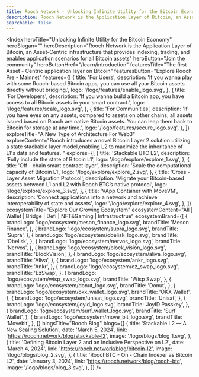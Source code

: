```yaml
---
title: Rooch Network - Unlocking Infinite Utility for the Bitcoin Economy
description: Rooch Network is the Application Layer of Bitcoin, an Asset-Centric infrastructure that provides indexing, trading, and enables application scenarios for all Bitcoin assets
searchable: false
---
```



<Index
  heroTitle="Unlocking Infinite Utility for the Bitcoin Economy"
  heroSlogan=""
  heroDescription="Rooch Network is the Application Layer of Bitcoin, an Asset-Centric infrastructure that provides indexing, trading, and enables application scenarios for all Bitcoin assets"
  heroButton="Join the community"
  heroButtonHref="/learn/introduction"
  featuresTitle="The first Asset -
Centric application layer on Bitcoin"
  featuresButton="Explore Rooch Pre - Mainnet"
  features={[
    {
      title: 'For Users',
      description:
        'If you wanna play with some Rooch-based Bitcoin apps, you can use all your Bitcoin assets directly without bridging.',
      logo: '/logo/features/enable_logo.svg',
    },
    {
      title: 'For Developers',
      description:
        'If you wanna build a Bitcoin app, you have access to all Bitcoin assets in your smart contract.',
      logo: '/logo/features/scale_logo.svg',
    },
    {
      title: 'For Communities',
      description:
        'If you have eyes on any assets, compared to assets on other chains, all assets issued based on Rooch are native Bitcoin assets. You can leap them back to Bitcoin for storage at any time.',
      logo: '/logo/features/secure_logo.svg',
    },
  ]}
  exploreTitle="A New Type of Architecture For Web3"
  exploreContent="Rooch introduces a novel Bitcoin Layer 2 solution utilizing a state stackable layer model,enabling L2 to maximize the inheritance of L1's data and features. "
  explores={[
    {
      title: 'Stackable BTC L2',
      description: 'Fully include the state of Bitcoin L1',
      logo: '/logo/explore/explore_1.svg',
    },
    {
      title: 'Off - chain smart contract layer',
      description: 'Scale the computational capacity of Bitcoin L1',
      logo: '/logo/explore/explore_2.svg',
    },
    {
      title: 'Cross - Layer Asset Migration Protocol',
      description:
        'Migrate your Bitcoin-based assets between L1 and L2 with Rooch BTC’s native protocol',
      logo: '/logo/explore/explore_3.svg',
    },
    {
      title: 'VApp Container with MoveVM',
      description:
        'Connect applications into a network and achieve interoperability of state and assets',
      logo: '/logo/explore/explore_4.svg',
    },
  ]}
  ecosystemTitle="Explore Our Growing Ecosystem"
  ecosystemContent="All | Wallet | Bridge | Defi | NFT&Gaming | Infrastructrue"
  ecosystemBrand={[
    {
      brandLogo: 'logo/ecosystem/meson_finance_logo.svg',
      brandTitle: 'Meson Finance',
    },
    {
      brandLogo: 'logo/ecosystem/supra_logo.svg',
      brandTitle: 'Supra',
    },
    {
      brandLogo: 'logo/ecosystem/obelisk_logo.svg',
      brandTitle: 'Obelisk',
    },
    {
      brandLogo: 'logo/ecosystem/nervos_logo.svg',
      brandTitle: 'Nervos',
    },
    {
      brandLogo: 'logo/ecosystem/block_vision_logo.svg',
      brandTitle: 'BlockVision',
    },
    {
      brandLogo: 'logo/ecosystem/aliva_logo.svg',
      brandTitle: 'Aliva',
    },
    {
      brandLogo: 'logo/ecosystem/ankr_logo.svg',
      brandTitle: 'Ankr',
    },
    {
      brandLogo: 'logo/ecosystem/ez_swap_logo.svg',
      brandTitle: 'EzSwap',
    },
    {
      brandLogo: 'logo/ecosystem/wisp_swap_logo.svg',
      brandTitle: 'Wisp Swap',
    },
    {
      brandLogo: 'logo/ecosystem/donut_logo.svg',
      brandTitle: 'Donut',
    },
    {
      brandLogo: 'logo/ecosystem/okx_wallet_logo.svg',
      brandTitle: 'OKX Wallet',
    },
    {
      brandLogo: 'logo/ecosystem/unisat_logo.svg',
      brandTitle: 'Unisat',
    },
    {
      brandLogo: 'logo/ecosystem/joyid_logo.svg',
      brandTitle: 'JoyID Passkey',
    },
    {
      brandLogo: 'logo/ecosystem/surf_wallet_logo.svg',
      brandTitle: 'Surf Wallet',
    },
    {
      brandLogo: 'logo/ecosystem/move_bit_logo.svg',
      brandTitle: 'Movebit',
    },
  ]}
  blogsTitle="Rooch Blog"
  blogs={[
    {
      title: 'Stackable L2 — A New Scaling Solution',
      date: 'March 5, 2024',
      link: 'https://rooch.network/blog/stackable-l2',
      image: '/logo/blogs/blog_1.svg',
    },
    {
      title: 'Defining Bitcoin Layer 2 and an Inclusive Perspective on L2',
      date: 'March 4, 2024',
      link: 'https://rooch.network/blog/bitcoin-l2',
      image: '/logo/blogs/blog_2.svg',
    },
    {
      title: 'RoochBTC - On - Chain Indexer as Bitcoin L2',
      date: 'January 3, 2024',
      link: 'https://rooch.network/blog/rooch-btc',
      image: '/logo/blogs/blog_3.svg',
    },
  ]}
/>
